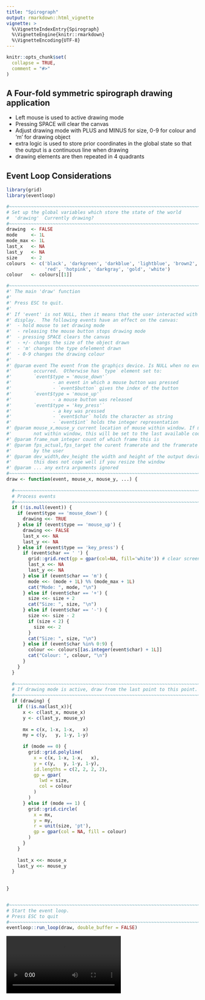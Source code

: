 ```yaml
---
title: "Spirograph"
output: rmarkdown::html_vignette
vignette: >
  %\VignetteIndexEntry{Spirograph}
  %\VignetteEngine{knitr::rmarkdown}
  %\VignetteEncoding{UTF-8}
---
```


```r
knitr::opts_chunk$set(
  collapse = TRUE,
  comment = "#>"
)
```

## A Four-fold symmetric spirograph drawing application

* Left mouse is used to active drawing mode
* Pressing SPACE will clear the canvas
* Adjust drawing mode with PLUS and MINUS for size, 0-9 for colour and 
  'm' for drawing object
* extra logic is used to store prior coordinates in the global state so 
  that the output is a continuous line when drawing
* drawing elements are then repeated in 4 quadrants

## Event Loop Considerations



```r
library(grid)
library(eventloop)

#~~~~~~~~~~~~~~~~~~~~~~~~~~~~~~~~~~~~~~~~~~~~~~~~~~~~~~~~~~~~~~~~~~~~~~~~~~~~~
# Set up the global variables which store the state of the world
#  'drawing'  Currently drawing?
#~~~~~~~~~~~~~~~~~~~~~~~~~~~~~~~~~~~~~~~~~~~~~~~~~~~~~~~~~~~~~~~~~~~~~~~~~~~~~
drawing  <- FALSE
mode     <- 1L
mode_max <- 1L
last_x   <- NA
last_y   <- NA
size     <- 2
colours  <- c('black', 'darkgreen', 'darkblue', 'lightblue', 'brown2', 
              'red', 'hotpink', 'darkgray', 'gold', 'white')
colour   <- colours[[1]]

#~~~~~~~~~~~~~~~~~~~~~~~~~~~~~~~~~~~~~~~~~~~~~~~~~~~~~~~~~~~~~~~~~~~~~~~~~~~~~
#' The main 'draw' function 
#' 
#' Press ESC to quit.
#'
#' If 'event' is not NULL, then it means that the user interacted with the
#' display.  The following events have an effect on the canvas:
#'  - hold mouse to set drawing mode
#'  - releasing the mouse button stops drawing mode
#'  - pressing SPACE clears the canvas
#'  - +/- changs the size of the object drawn
#'  - 'm' changes the type ofelement drawn
#'  - 0-9 changes the drawing colour
#'
#' @param event The event from the graphics device. Is NULL when no event
#'        occurred.  Otherwise has `type` element set to:
#'        `event$type = 'mouse_down'` 
#'               - an event in which a mouse button was pressed
#'               - `event$button` gives the index of the button
#'        `event$type = 'mouse_up'`   
#'               - a mouse button was released
#'        `event$type = 'key_press'`  
#'               - a key was pressed
#'               - `event$char` holds the character as string
#'               - `event$int` holds the integer representation
#' @param mouse_x,mouse_y current location of mouse within window. If mouse is 
#'        not within window, this will be set to the last available coordinates
#' @param frame_num integer count of which frame this is
#' @param fps_actual,fps_target the curent framerate and the framerate specified
#'        by the user
#' @param dev_width,dev_height the width and height of the output device. Note:
#'        this does not cope well if you resize the window
#' @param ... any extra arguments ignored
#~~~~~~~~~~~~~~~~~~~~~~~~~~~~~~~~~~~~~~~~~~~~~~~~~~~~~~~~~~~~~~~~~~~~~~~~~~~~~
draw <- function(event, mouse_x, mouse_y, ...) {
  
  #~~~~~~~~~~~~~~~~~~~~~~~~~~~~~~~~~~~~~~~~~~~~~~~~~~~~~~~~~~~~~~~~~~~~~~~~~~~
  # Process events
  #~~~~~~~~~~~~~~~~~~~~~~~~~~~~~~~~~~~~~~~~~~~~~~~~~~~~~~~~~~~~~~~~~~~~~~~~~~~
  if (!is.null(event)) {
    if (event$type == 'mouse_down') {
      drawing <<- TRUE
    } else if (event$type == 'mouse_up') {
      drawing <<- FALSE
      last_x <<- NA
      last_y <<- NA
    } else if (event$type == 'key_press') {
      if (event$char == ' ') {
        grid::grid.rect(gp = gpar(col=NA, fill='white')) # clear screen
        last_x <<- NA
        last_y <<- NA
      } else if (event$char == 'm') {
        mode <<- (mode + 1L) %% (mode_max + 1L)
        cat("Mode: ", mode, "\n")
      } else if (event$char == '+') {
        size <<- size + 2
        cat("Size: ", size, "\n")
      } else if (event$char == '-') {
        size <<- size - 2
        if (size < 2) {
          size <<- 2
        }
        cat("Size: ", size, "\n")
      } else if (event$char %in% 0:9) {
        colour <<- colours[[as.integer(event$char) + 1L]]
        cat("Colour: ", colour, "\n")
      }
    }
  }
  
  #~~~~~~~~~~~~~~~~~~~~~~~~~~~~~~~~~~~~~~~~~~~~~~~~~~~~~~~~~~~~~~~~~~~~~~~~~~~
  # If drawing mode is active, draw from the last point to this point.
  #~~~~~~~~~~~~~~~~~~~~~~~~~~~~~~~~~~~~~~~~~~~~~~~~~~~~~~~~~~~~~~~~~~~~~~~~~~~
  if (drawing) {
    if (!is.na(last_x)){
      x <- c(last_x, mouse_x)
      y <- c(last_y, mouse_y)
      
      mx = c(x, 1-x, 1-x,   x)
      my = c(y,   y, 1-y, 1-y)
      
      if (mode == 0) {
        grid::grid.polyline(
          x = c(x, 1-x, 1-x,   x),
          y = c(y,   y, 1-y, 1-y),
          id.lengths = c(2, 2, 2, 2),
          gp = gpar(
            lwd = size,
            col = colour
          )
        )
      } else if (mode == 1) {
        grid::grid.circle(
          x = mx,
          y = my,
          r = unit(size, 'pt'),
          gp = gpar(col = NA, fill = colour)
        )
      }
    }
    
    last_x <<- mouse_x
    last_y <<- mouse_y
  }
  
  
}


#~~~~~~~~~~~~~~~~~~~~~~~~~~~~~~~~~~~~~~~~~~~~~~~~~~~~~~~~~~~~~~~~~~~~~~~~~~~~~
# Start the event loop.  
# Press ESC to quit
#~~~~~~~~~~~~~~~~~~~~~~~~~~~~~~~~~~~~~~~~~~~~~~~~~~~~~~~~~~~~~~~~~~~~~~~~~~~~~
eventloop::run_loop(draw, double_buffer = FALSE)
```


<video controls>
  <source src="images/spirograph.mp4" type="video/mp4">
  Your browser does not support the video tag.
</video> 

